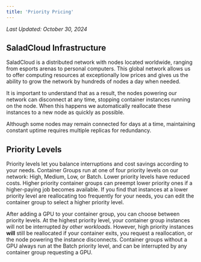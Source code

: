 ```yaml
---
title: 'Priority Pricing'
---
```


_Last Updated: October 30, 2024_

## SaladCloud Infrastructure

SaladCloud is a distributed network with nodes located worldwide, ranging from esports arenas to personal computers.
This global network allows us to offer computing resources at exceptionally low prices and gives us the ability to grow
the network by hundreds of nodes a day when needed.

It is important to understand that as a result, the nodes powering our network can disconnect at any time, stopping
container instances running on the node. When this happens we automatically reallocate these instances to a new node as
quickly as possible.

Although some nodes may remain connected for days at a time, maintaining constant uptime requires multiple replicas for
redundancy.

## Priority Levels

Priority levels let you balance interruptions and cost savings according to your needs. Container Groups run at one of
four priority levels on our network: High, Medium, Low, or Batch. Lower priority levels have reduced costs. Higher
priority container groups can preempt lower priority ones if a higher-paying job becomes available. If you find that
instances at a lower priority level are reallocating too frequently for your needs, you can edit the container group to
select a higher priority level.

After adding a GPU to your container group, you can choose between priority levels. At the highest priority level, your
container group instances will not be interrupted _by other workloads_. However, high priority instances **will** still
be reallocated if your container exits, you request a reallocation, or the node powering the instance disconnects.
Container groups without a GPU always run at the Batch priority level, and can be interrupted by any container group
requesting a GPU.
